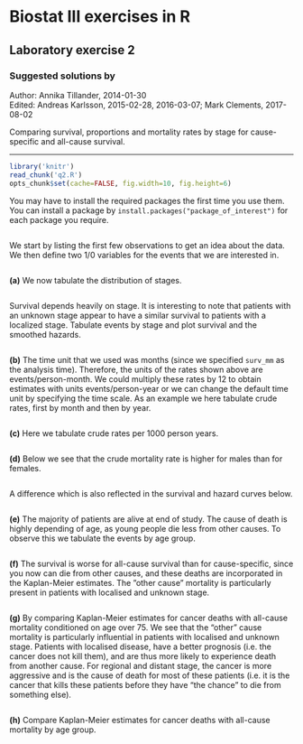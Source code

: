 Biostat III exercises in R
===========
Laboratory exercise 2
-----------

### Suggested solutions by

Author: Annika Tillander, 2014-01-30 <br/>
Edited: Andreas Karlsson, 2015-02-28, 2016-03-07; Mark Clements, 2017-08-02

Comparing survival, proportions and mortality rates by stage for cause-specific and
all-cause survival.

-----------

```r
library('knitr')
read_chunk('q2.R')
opts_chunk$set(cache=FALSE, fig.width=10, fig.height=6)
```

You may have to install the required packages the first time you use them. You can install a package by `install.packages("package_of_interest")` for each package you require.

```r
```

We start by listing the first few observations to get an idea about the data. We then define two 1/0 variables for the events that we are interested in.

```r
```

**(a)** We now tabulate the distribution of stages.

```r
```

Survival depends heavily on stage. It is interesting to note that patients with an unknown stage
appear to have a similar survival to patients with a localized stage. Tabulate events by stage and plot survival and the smoothed hazards.

```r
```

**(b)** The time unit that we used was months (since we specified `surv_mm` as the
analysis time). Therefore, the units of the rates shown above are events/person-month. We
could multiply these rates by 12 to obtain estimates with units events/person-year or we can
change the default time unit by specifying the time scale. As an example we here tabulate crude rates, first by month and then by year.

```r
```

**(c)** Here we tabulate crude rates per 1000 person years.

```r
```

**(d)** Below we see that the crude mortality rate is higher for males than for females.

```r
```

A difference which is also reflected in the survival and hazard curves below.

```r
```

**(e)** The majority of patients are alive at end of study. The cause of death is highly depending of age, as young people die less from other causes. To observe this we tabulate the events by age group.

```r
```

**(f)** The survival is worse for all-cause survival than for cause-specific, since you now can die from other causes, and these deaths are incorporated in the Kaplan-Meier estimates. The ”other cause” mortality is particularly present in patients with localised and unknown stage.

```r
```

**(g)** By comparing Kaplan-Meier estimates for cancer deaths with all-cause mortality conditioned on age over 75. We see that the “other” cause mortality is particularly influential in patients with localised and unknown stage. Patients with localised disease, have a better prognosis (i.e. the cancer does not kill them), and are thus more likely to experience death from another cause. For regional and distant stage, the cancer is more aggressive and is the cause of death for most of these patients (i.e. it is the cancer that kills these patients before they have “the chance” to die from something else).

```r
```

**(h)** Compare Kaplan-Meier estimates for cancer deaths with all-cause mortality by age group.

```r
```
